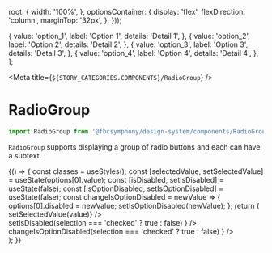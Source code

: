 
  root: {
    width: '100%',
  },
  optionsContainer: {
    display: 'flex',
    flexDirection: 'column',
    marginTop: '32px',
  },
}));

  {
    value: 'option_1',
    label: 'Option 1',
    details: 'Detail 1',
  },
  {
    value: 'option_2',
    label: 'Option 2',
    details: 'Detail 2',
  },
  {
    value: 'option_3',
    label: 'Option 3',
    details: 'Detail 3',
  },
  {
    value: 'option_4',
    label: 'Option 4',
    details: 'Detail 4',
  },
];

<Meta title={`${STORY_CATEGORIES.COMPONENTS}/RadioGroup`} />

# RadioGroup

```js
import RadioGroup from '@fbcsymphony/design-system/components/RadioGroup/RadioGroup';
```

`RadioGroup` supports displaying a group of radio buttons and each can have a subtext.

<Preview>
  <Story name="RadioGroup">
    {() => {
      const classes = useStyles();
      const [selectedValue, setSelectedValue] = useState(options[0].value);
      const [isDisabled, setIsDisabled] = useState(false);
      const [isOptionDisabled, setIsOptionDisabled] = useState(false);
      const changeIsOptionDisabled = newValue => {
        options[0].disabled = newValue;
        setIsOptionDisabled(newValue);
      };
      return (
        <div className={classes.root}>
          <RadioGroup
            disabled={isDisabled}
            options={options}
            value={selectedValue}
            onChange={value => setSelectedValue(value)}
          />
          <div className={classes.optionsContainer}>
            <Checkbox
              checked={isDisabled}
              title="All Disabled"
              onChange={selection =>
                setIsDisabled(selection === 'checked' ? true : false)
              }
            />
            <Checkbox
              checked={isOptionDisabled}
              title="First Option Disabled"
              onChange={selection =>
                changeIsOptionDisabled(selection === 'checked' ? true : false)
              }
            />
          </div>
        </div>
      );
    }}
  </Story>
</Preview>
